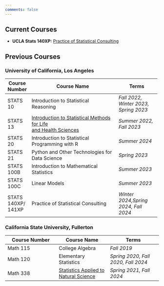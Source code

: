 ```yaml
---
comments: false
---
```


## Current Courses

- **UCLA Stats 140XP:** [Practice of Statistical Consulting](/teaching/stats140xp.qmd)

## Previous Courses

### University of California, Los Angeles

+--------------------+------------------------------------------------------------------------------------+---------------------------------------+
| Course Number      | Course Name                                                                        | Terms                                 |
+====================+====================================================================================+=======================================+
| STATS 10           | Introduction to Statistical Reasoning                                              | *Fall 2022, Winter 2023, Spring 2023* |
+--------------------+------------------------------------------------------------------------------------+---------------------------------------+
| STATS 13           | [Introduction to Statistical Methods for Life](https://ucla-stats13.netlify.app)[\ | *Summer 2022, Fall 2023*              |
|                    | ](#0)[and Health Sciences](https://ucla-stats13.netlify.app)                       |                                       |
+--------------------+------------------------------------------------------------------------------------+---------------------------------------+
| STATS 20           | Introduction to Statistical Programming with R                                     | *Summer 2024*                         |
+--------------------+------------------------------------------------------------------------------------+---------------------------------------+
| STATS 21           | Python and Other Technologies for Data Science                                     | *Spring 2023*                         |
+--------------------+------------------------------------------------------------------------------------+---------------------------------------+
| STATS 100B         | Introduction to Mathematical Statistics                                            | *Summer 2023*                         |
+--------------------+------------------------------------------------------------------------------------+---------------------------------------+
| STATS 100C         | Linear Models                                                                      | *Summer 2023*                         |
+--------------------+------------------------------------------------------------------------------------+---------------------------------------+
| STATS 140XP/ 141XP | Practice of Statistical Consulting                                                 | *Winter 2024,Spring 2024, Fall 2024*  |
+--------------------+------------------------------------------------------------------------------------+---------------------------------------+

### California State University, Fullerton

| Course Number | Course Name | Terms |
|----|----|----|
| Math 115 | College Algebra | *Fall 2019* |
| Math 120 | Elementary Statistics | *Spring 2020, Fall 2020, Fall 2024* |
| Math 338 | [Statistics Applied to Natural Science](https://csuf-math338.netlify.app)  | *Spring 2021, Fall 2024* |

